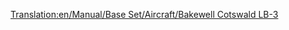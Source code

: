 [[Translation:en/Manual/Base Set/Aircraft/Bakewell Cotswald LB-3]]

{{de/Manual/Base Set/Aircraft/Flugzeug|Name=Bakewell Cotswald LB-3
|Image=[[File:en/Manual/Base Set/Aircraft/DouglasDC-3Dakota.png|Bakewell Cotswald]]
|Kosten=30,761 (61.522)
|Geschwindigkeit=473 kph (296 MPH)
|Jährlich=2,756 (5.512)
|Erschienen=1934
|Lebensdauer=30
|Kapazität=30 Passagiere & 6 Säcke Post
|Beschreibung=Der Bakewell Cotswald LB-3 ist ein kleines Flugzeug für kleine Flughäfen
|Entsprechend=[http://de.wikipedia.org/wiki/Douglas_DC-3 Douglas DC-3 Dakota]; [http://de.wikipedia.org/wiki/Douglas_DC-3#Douglas_AC-47_Spooky Douglas AC-47 Spooky]; [http://de.wikipedia.org/wiki/Lissunow_Li-2 Lissunow Li-2]; [http://de.wikipedia.org/wiki/Nakajima_L2D Nakajima L2D]
}}